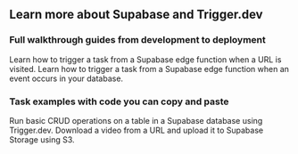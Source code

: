## Learn more about Supabase and Trigger.dev

### Full walkthrough guides from development to deployment

<CardGroup cols={2}>
  <Card
    title="Edge function hello world"
    icon="bolt"
    href="/guides/frameworks/supabase-edge-functions-basic"
  >
    Learn how to trigger a task from a Supabase edge function when a URL is visited.
  </Card>
  <Card
    title="Edge function database webhooks"
    icon="bolt"
    href="/guides/frameworks/supabase-edge-functions-database-webhooks"
  >
    Learn how to trigger a task from a Supabase edge function when an event occurs in your database.
  </Card>
</CardGroup>

### Task examples with code you can copy and paste

<CardGroup title="t" cols={2}>
  <Card
    title="Supabase database operations"
    icon="bolt"
    href="/guides/frameworks/supabase-edge-functions-database-webhooks"
  >
    Run basic CRUD operations on a table in a Supabase database using Trigger.dev.
  </Card>
  <Card
    title="Supabase Storage upload"
    icon="bolt"
    href="/guides/frameworks/supabase-edge-functions-basic"
  >
    Download a video from a URL and upload it to Supabase Storage using S3.
  </Card>
</CardGroup>
